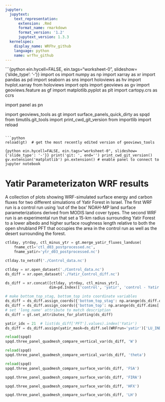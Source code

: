 ```yaml
---
jupyter:
  jupytext:
    text_representation:
      extension: .Rmd
      format_name: rmarkdown
      format_version: '1.2'
      jupytext_version: 1.3.3
  kernelspec:
    display_name: WRFhv_github
    language: python
    name: wrfhv_github
---
```


```{python ein.hycell=FALSE, ein.tags="worksheet-0", slideshow={'slide_type': '-'}}
import os
import numpy as np
import xarray as xr
import pandas as pd
import seaborn as sns
import holoviews as hv
import hvplot.xarray
from holoviews import opts
import geoviews as gv
import geoviews.feature as gf
import matplotlib.pyplot as plt
import cartopy.crs as ccrs

import panel as pn

import geoviews_tools as gt
import surface_panels_quick_dirty as spqd
from timutils.git_tools import print_cwd_git_version
from importlib import reload
```

```python
reload(gt)  # get the most recently edited version of geoviews_tools
```

```{python ein.hycell=FALSE, ein.tags="worksheet-0", slideshow={'slide_type': '-'}}
print('git: ', end='')
print_cwd_git_version()
gv.extension('matplotlib')
pn.extension() # enable panel to connect to jupyter notebook
```

# Yatir Parameterizaton WRF results

A collection of plots showing WRF-simulated surface energy and carbon fluxes for two different simulations of Yatir Forest in Israel.  The first WRF run is a control run using 'out of the box' NOAH-MP land surface parameterizations derived from MODIS land cover types.  The second WRF run is an experimental run that set a 15-km radius surrounding Yatir Forest to a lower albedo and higher surface roughness length relative to both the open shrubland PFT that occupies the area in the control run as well as the desert surrounding the forest.

```python
ctlday, ytrday, ctl_minus_ytr = gt.merge_yatir_fluxes_landuse(
    fname_ctl='ctl_d03_postprocessed.nc',
    fname_yatir='ytr_d03_postprocessed.nc')
```

```python
ctlday.to_netcdf('./Control_data.nc')
```

```python
ctlday = xr.open_dataset('./Control_data.nc')
ds_diff = xr.open_dataset('./Yatir_Control_diff.nc')
```

```python
ds_diff = xr.concat([ctlday, ytrday, ctl_minus_ytr], 
                    dim=pd.Index(['control', 'yatir', 'control - Yatir'], name='WRFrun'))

# make bottom_top_stag, bottom_top into coordinate variables
ds_diff = ds_diff.assign_coords({'bottom_top_stag': np.arange(ds_diff.dims['bottom_top_stag'])})
ds_diff = ds_diff.assign_coords({'bottom_top': np.arange(ds_diff.dims['bottom_top'])})
# set 'long_name' attribute to match description
ds_diff = gt.set_attributes_for_plotting(ds_diff)

yatir_idx = 21  # list(ds_diff['PFT'].values).index('Yatir')  
ds_diff = ds_diff.assign(yatir_mask=ds_diff.sel(WRFrun='yatir')['LU_INDEX'] == yatir_idx)
```

```python
reload(spqd)
spqd.three_panel_quadmesh_compare_vertical_var(ds_diff, 'W')
```

```python
reload(spqd)
spqd.three_panel_quadmesh_compare_vertical_var(ds_diff, 'theta')
```

```python
reload(spqd)
spqd.three_panel_quadmesh_compare_surface_var(ds_diff, 'FSA')
```

```python
spqd.three_panel_quadmesh_compare_surface_var(ds_diff, 'FIRA')
```

```python
spqd.three_panel_quadmesh_compare_surface_var(ds_diff, 'HFX')
```

```python
spqd.three_panel_quadmesh_compare_surface_var(ds_diff, 'LH')
```
